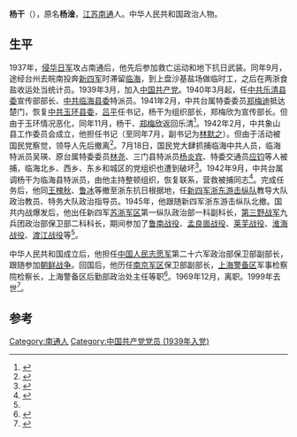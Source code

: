 {{Not|揚干}}
'''杨干'''（{{bd|1921年||1999年}}），原名'''杨淦'''，[[江苏|江苏]][[南通|南通]]人。中华人民共和国政治人物。

== 生平 ==

1937年，[[侵华日军|侵华日军]]攻占南通后，他先后参加救亡运动和地下抗日武装。同年9月，途经台州去皖南投奔[[新四军|新四军]]时滞留[[临海|临海]]，到上盘沙基盐场做临时工，之后在两浙食盐收运处当统计员。1939年3月，加入[[中国共产党|中国共产党]]。1940年3月起，任[[中共乐清县委|中共乐清县委]]宣传部部长、[[中共临海县委|中共临海县委]]特派员。1941年2月，中共台属特委委员[[郑梅迪|郑梅迪]]抵达楚门，恢复[[中共玉环县委|中共玉环县委]]，[[吕平|吕平]]任书记，杨干为组织部长，郑梅欣为宣传部长。但由于玉环情况恶化，同年11月，杨干、[[郑梅欣|郑梅欣]]返回乐清<ref name="玉环简史">{{Cite book|title=中共玉环简史 1928-1949|last=中共玉环县委党史研究室编|first=|publisher=[[中共党史出版社|中共党史出版社]]|year=2004.10|isbn=7-80199-034-X|location=北京|pages=49}}</ref>。1942年2月，中共象山县工作委员会成立，他担任书记（至同年7月，副书记为[[林默之|林默之]]）。但由于活动被国民党察觉，领导人先后撤离<ref>{{Cite book|title=中国共产党浙江省嘉兴市组织史资料 1922.4-1987.12|last=中共浙江省委组织部等编著|first=|publisher=中共浙江省委组织部等编著|year=|isbn=|location=|pages=281}}</ref>。7月18日，国民党大肆抓捕临海中共人员，临海特派员吴瑛、原台属特委委员[[林尧|林尧]]、三门县特派员[[杨炎宾|杨炎宾]]、特委交通员[[应钧|应钧]]等人被捕，临海北乡、西乡、东乡和城区的党组织也遭到破坏<ref>{{Cite book|title=临海五十年 1949.5-1999.5|last=临海市人大常委会办公室，中共临海市委宣传部，临海市委党史研究室，临海市档案局|first=|publisher=临海市人大常委会办公室，中共临海市委宣传部，临海市委党史研究室，临海市档案局|year=1999|isbn=|location=|pages=128}}</ref>。1942年9月，中共台属调杨干为临海县特派员，由他主持整顿组织，恢复联系，营救被捕同志<ref>{{Cite book|title=古城街头的红色足迹：临海城区革命斗争史话|last=中共临海市委党史研究室编著|first=|publisher=杭州：[[浙江大学出版社|浙江大学出版社]]|year=2009.07|isbn=|location=|pages=150}}</ref>。完成任务后，他同[[王槐秋|王槐秋]]、[[鲁冰|鲁冰]]等撤至浙东抗日根据地，任[[新四军|新四军]][[浙东游击纵队|浙东游击纵队]]教导大队政治教员、特务大队政治指导员。1945年，他跟随新四军浙东游击纵队北撤。国共内战爆发后，他出任新四军[[苏浙军区|苏浙军区]]第一纵队政治部一科副科长，[[第三野战军|第三野战军]]九兵团政治部保卫部二科科长，期间参加了[[鲁南战役|鲁南战役]]、[[孟良崮战役|孟良崮战役]]、[[莱芜战役|莱芜战役]]、[[淮海战役|淮海战役]]、[[渡江战役|渡江战役]]等<ref name=g1 />。

中华人民共和国成立后，他担任[[中国人民志愿军|中国人民志愿军]]第二十六军政治部保卫部副部长，跟随参加[[朝鲜战争|朝鲜战争]]。回国后，他历任[[南京军区|南京军区]]保卫部副部长，[[上海警备区|上海警备区]]军事检察院检察长，上海警备区后勤部政治处主任等职<ref>{{Cite book|title=中国共产党与少数民族地区的民主改革和社会主义改造|last=中共内蒙古自治区委员会党史研究室编|first=|publisher=北京：[[中共党史出版社|中共党史出版社]]|year=2001.06|isbn=7-80136-634-4|location=|pages=186}}</ref>。1969年12月，离职。1999年去世<ref name=g1>{{Cite book|title=宁波中共党史人物 1925-1949|last=中共宁波市委党史研究室编|first=|publisher=宁波：[[宁波出版社|宁波出版社]]|year=2015.12|isbn=978-7-5526-2341-3|location=|pages=133}}</ref>。

==参考==
{{reflist}}

[[Category:南通人|Category:南通人]]
[[Category:中国共产党党员_(1939年入党)|Category:中国共产党党员 (1939年入党)]]